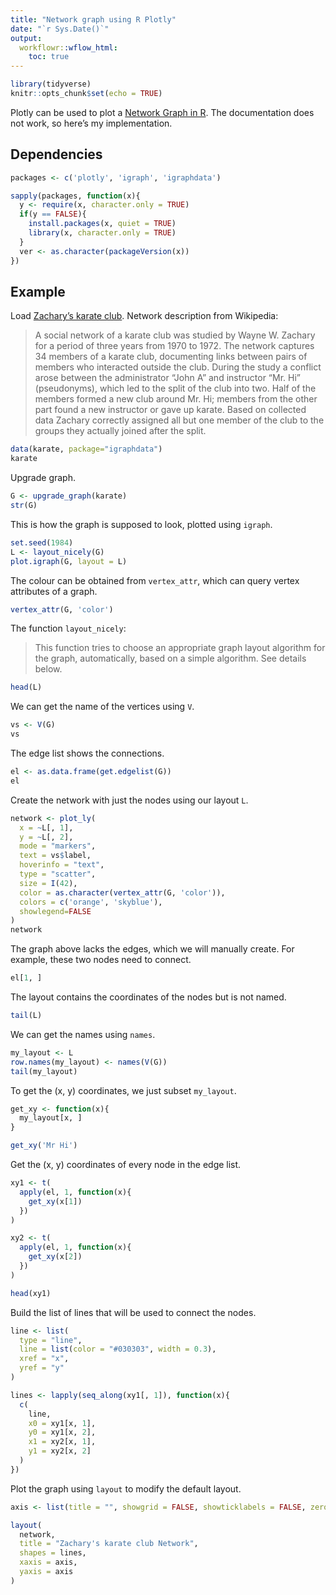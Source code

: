 ```yaml
---
title: "Network graph using R Plotly"
date: "`r Sys.Date()`"
output:
  workflowr::wflow_html:
    toc: true
---
```


```r
library(tidyverse)
knitr::opts_chunk$set(echo = TRUE)
```

Plotly can be used to plot a [Network Graph in R](https://plotly.com/r/network-graphs/). The documentation does not work, so here's my implementation.

## Dependencies

```r
packages <- c('plotly', 'igraph', 'igraphdata')

sapply(packages, function(x){
  y <- require(x, character.only = TRUE)
  if(y == FALSE){
    install.packages(x, quiet = TRUE)
    library(x, character.only = TRUE)
  }
  ver <- as.character(packageVersion(x))
})
```

## Example

Load [Zachary's karate club](https://en.wikipedia.org/wiki/Zachary%27s_karate_club). Network description from Wikipedia:

>A social network of a karate club was studied by Wayne W. Zachary for a period of three years from 1970 to 1972. The network captures 34 members of a karate club, documenting links between pairs of members who interacted outside the club. During the study a conflict arose between the administrator "John A" and instructor "Mr. Hi" (pseudonyms), which led to the split of the club into two. Half of the members formed a new club around Mr. Hi; members from the other part found a new instructor or gave up karate. Based on collected data Zachary correctly assigned all but one member of the club to the groups they actually joined after the split.

```r
data(karate, package="igraphdata")
karate
```

Upgrade graph.

```r
G <- upgrade_graph(karate)
str(G)
```

This is how the graph is supposed to look, plotted using `igraph`.

```r
set.seed(1984)
L <- layout_nicely(G)
plot.igraph(G, layout = L)
```

The colour can be obtained from `vertex_attr`, which can query vertex attributes of a graph.

```r
vertex_attr(G, 'color')
```

The function `layout_nicely`:

>This function tries to choose an appropriate graph layout algorithm for the graph, automatically, based on a simple algorithm. See details below.

```r
head(L)
```

We can get the name of the vertices using `V`.

```r
vs <- V(G)
vs
```

The edge list shows the connections.

```r
el <- as.data.frame(get.edgelist(G))
el
```

Create the network with just the nodes using our layout `L`.

```r
network <- plot_ly(
  x = ~L[, 1],
  y = ~L[, 2],
  mode = "markers",
  text = vs$label,
  hoverinfo = "text",
  type = "scatter",
  size = I(42),
  color = as.character(vertex_attr(G, 'color')),
  colors = c('orange', 'skyblue'),
  showlegend=FALSE
)
network
```

The graph above lacks the edges, which we will manually create. For example, these two nodes need to connect.

```r
el[1, ]
```

The layout contains the coordinates of the nodes but is not named.

```r
tail(L)
```

We can get the names using `names`.

```r
my_layout <- L
row.names(my_layout) <- names(V(G))
tail(my_layout)
```

To get the (x, y) coordinates, we just subset `my_layout`.

```r
get_xy <- function(x){
  my_layout[x, ]
}

get_xy('Mr Hi')
```

Get the (x, y) coordinates of every node in the edge list.

```r
xy1 <- t(
  apply(el, 1, function(x){
    get_xy(x[1])
  })
)

xy2 <- t(
  apply(el, 1, function(x){
    get_xy(x[2])
  })
)

head(xy1)
```

Build the list of lines that will be used to connect the nodes.

```r
line <- list(
  type = "line",
  line = list(color = "#030303", width = 0.3),
  xref = "x",
  yref = "y"
)

lines <- lapply(seq_along(xy1[, 1]), function(x){
  c(
    line,
    x0 = xy1[x, 1],
    y0 = xy1[x, 2],
    x1 = xy2[x, 1],
    y1 = xy2[x, 2]
  )
})
```

Plot the graph using `layout` to modify the default layout.

```r
axis <- list(title = "", showgrid = FALSE, showticklabels = FALSE, zeroline = FALSE)

layout(
  network,
  title = "Zachary's karate club Network",
  shapes = lines,
  xaxis = axis,
  yaxis = axis
)
```
